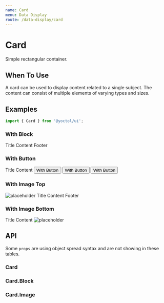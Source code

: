 ```yaml
---
name: Card
menu: Data Display
route: /data-display/card
---
```



# Card

Simple rectangular container.

## When To Use

A card can be used to display content related to a single subject. The content can consist of multiple elements of varying types and sizes.

## Examples

```js
import { Card } from '@yoctol/ui';
```

### With Block

<Playground>
  <Card width="400px">
    <Card.Block>Title</Card.Block>
    <Card.Block>Content</Card.Block>
    <Card.Block>Footer</Card.Block>
  </Card>
</Playground>

### With Button

<Playground>
  <Card width="400px">
    <Card.Block>Title</Card.Block>
    <Card.Block>Content</Card.Block>
    <Card.Block p="1">
      <Button block>With Button</Button>
    </Card.Block>
    <Card.Block p="1">
      <Button block>With Button</Button>
    </Card.Block>
    <Card.Block p="1">
      <Button block>With Button</Button>
    </Card.Block>
  </Card>
</Playground>

### With Image Top

<Playground>
  <Card width="400px">
    <Card.Image>
      <img src="https://via.placeholder.com/400x300" alt="placeholder" />
    </Card.Image>
    <Card.Block>Title</Card.Block>
    <Card.Block>Content</Card.Block>
    <Card.Block>Footer</Card.Block>
  </Card>
</Playground>

### With Image Bottom

<Playground>
  <Card width="400px">
    <Card.Block>Title</Card.Block>
    <Card.Block>Content</Card.Block>
    <Card.Image>
      <img src="https://via.placeholder.com/400x300" alt="placeholder" />
    </Card.Image>
  </Card>
</Playground>


## API

Some `props` are using object spread syntax and are not showing in these tables.

### Card

<PropsTable of={Card} />

### Card.Block

<PropsTable of={Block} />

### Card.Image

<PropsTable of={Image} />
